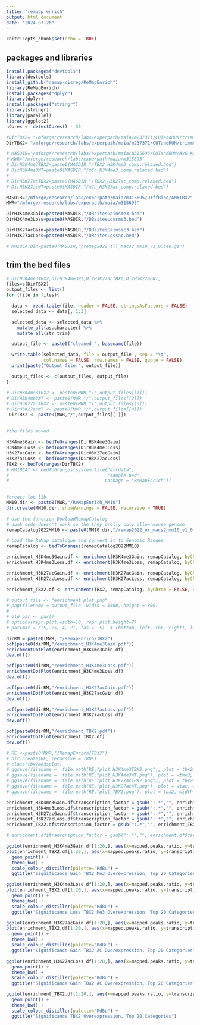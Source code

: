 ```yaml
---
title: "remapp enrich"
output: html_document
date: "2024-07-26"
---
```


```r
knitr::opts_chunk$set(echo = TRUE)
```

## packages and libraries

```r
install.packages("devtools")
library(devtools)
install_github("remap-cisreg/ReMapEnrich")
library(ReMapEnrich)
install.packages("dplyr")
library(dplyr)
install.packages("stringr")
library(stringr)
library(parallel)
library(ggplot2)
nCores <- detectCores() - 30
```


```r
#DirTBX2= "/mforge/research/labs/experpath/maia/m237371/CUTandRUN/trimmed_batch2/mMEC1_EGFP_AntiTBX2.relaxed.bed"
DirTBX2= "/mforge/research/labs/experpath/maia/m237371/CUTandRUN/trimmed_batch2/mMEC1_TBX2_EGFP_AntiFLAG.relaxed.bed"

# MASDIR="/mforge/research/labs/experpath/maia/m315695/CUTandRUN/AVG_AMY"
# MWR="/mforge/research/labs/experpath/maia/m315695"
# DirH3K4me3TBX2=paste0(MASDIR,"/TBX2_H3K4me3_comp.relaxed.bed")
# DirH3K4me3WT=paste0(MASDIR,"/mCh_H3K4me3_comp.relaxed.bed")
# 
# DirH3K27acTBX2=paste0(MASDIR,"/TBX2_H3k27ac_comp.relaxed.bed")
# DirH3K27acWT=paste0(MASDIR,"/mCh_H3k27ac_comp.relaxed.bed")

MASDIR="/mforge/research/labs/experpath/maia/m315695/DIffBind/AMYTBX2"
MWR="/mforge/research/labs/experpath/maia/m315695"

DirH3K4me3Gain=paste0(MASDIR,"/DBsitesGainsme3.bed")
DirH3K4me3Loss=paste0(MASDIR,"/DBsitesLossme3.bed")

DirH3K27acGain=paste0(MASDIR,"/DBsitesGainsac3.bed")
DirH3K27acLoss=paste0(MASDIR,"/DBsitesLossac.bed")

# MM10CATDIR=paste0(MASDIR,"/remap2022_all_macs2_mm10_v1_0.bed.gz")
```
## trim the bed files

```r
# DirH3K4me3TBX2,DirH3K4me3WT,DirH3K27acTBX2,DirH3K27acWT,
files=c(DirTBX2)
output_files <- list()
for (file in files){

  data <- read.table(file, header = FALSE, stringsAsFactors = FALSE)
  selected_data <- data[, 1:3]

  selected_data <- selected_data %>%
    mutate_all(as.character) %>%
    mutate_all(str_trim)

  output_file <- paste0("cleaned_", basename(file))

  write.table(selected_data, file = output_file , sep = "\t",
              col.names = FALSE, row.names = FALSE, quote = FALSE)
  print(paste("Output file:", output_file))

  output_files <- c(output_files, output_file)
}
```

```r
# DirH3K4me3TBX2 <- paste0(MWR,"/",output_files[[1]])
# DirH3K4me3WT <- paste0(MWR,"/",output_files[[2]])
# DirH3K27acTBX2 <- paste0(MWR,"/",output_files[[3]])
# DirH3K27acWT <- paste0(MWR,"/",output_files[[4]])
 DirTBX2 <- paste0(MWR,"/",output_files[[1]])
```

##
```r
#the files moved

H3K4me3Gain <- bedToGranges(DirH3K4me3Gain)
H3K4me3Loss <- bedToGranges(DirH3K4me3Loss)
H3K27acGain <- bedToGranges(DirH3K27acGain)
H3K27acLoss <- bedToGranges(DirH3K27acLoss)
TBX2 <- bedToGranges(DirTBX2)
# MM10CAT <- bedToGranges(system.file("extdata",
#                                     "sample.bed",
#                                    package = "ReMapEnrich"))
                                
```


```r
#create loc lib
MM10.dir <- paste0(MWR,"/ReMapEnrich_MM10")
dir.create(MM10.dir, showWarnings = FALSE, recursive = TRUE)

# Use the function DowloadRemapCatalog
# dumb code doesn't work so the they prolly only allow mouse genome
remapCatalog2022MM10 <- paste0(MM10.dir,"/remap2022_nr_macs2_mm10_v1_0.bed.gz")

# Load the ReMap catalogue and convert it to Genomic Ranges
remapCatalog <- bedToGranges(remapCatalog2022MM10) 
```


```r
enrichment_H3K4me3Gain.df <- enrichment(H3K4me3Gain, remapCatalog, byChrom = FALSE,  nCores = nCores)
enrichment_H3K4me3Loss.df <- enrichment(H3K4me3Loss, remapCatalog, byChrom = FALSE, nCores = nCores)

enrichment_H3K27acGain.df <- enrichment(H3K27acGain, remapCatalog, byChrom = FALSE, nCores = nCores)
enrichment_H3K27acLoss.df <- enrichment(H3K27acLoss, remapCatalog, byChrom = FALSE, nCores = nCores)

enrichment_TBX2.df <- enrichment(TBX2, remapCatalog, byChrom = FALSE, nCores = nCores)
```


```r

# output_file <- "enrichment_plot.png"
# png(filename = output_file, width = 1500, height = 800)
# 
# old_par <- par()
# options(repr.plot.width=10, repr.plot.height=7)
# par(mar = c(5, 25, 4, 2), las = .5)  # (bottom, left, top, right), las = 1 for horizontal text

dirRM = paste0(MWR, "/RemapEnrich/TBX2")
pdf(paste0(dirRM,"/enrichment_H3K4me3Gain.pdf"))
enrichmentDotPlot(enrichment_H3K4me3Gain.df)
dev.off()

pdf(paste0(dirRM,"/enrichment_H3K4me3Loss.pdf"))
enrichmentDotPlot(enrichment_H3K4me3Loss.df)
dev.off()

pdf(paste0(dirRM,"/enrichment_H3K27acGain.pdf"))
enrichmentDotPlot(enrichment_H3K27acGain.df)
dev.off()

pdf(paste0(dirRM,"/enrichment_H3K27acLoss.pdf"))
enrichmentDotPlot(enrichment_H3K27acLoss.df)
dev.off()

pdf(paste0(dirRM,"/enrichment_TBX2.pdf"))
enrichmentDotPlot(enrichment_TBX2.df) 
dev.off()

# RE <-paste0(MWR,"/RemapEnrich/TBX2")
# dir.create(RE, recursive = TRUE)
# class(tbx2me3$plot)
# ggsave(filename =  file.path(RE,"plot_H3K4me3TBX2.png"), plot = tbx2me3, width = 8, height = 6)
# ggsave(filename =  file.path(RE,"plot_H3K4me3WT.png"), plot = wtme3, width = 8, height = 6)
# ggsave(filename =  file.path(RE,"plot_H3K27acTBX2.png"), plot = tbx2ac, width = 8, height = 6)
# ggsave(filename =  file.path(RE,"plot_H3K27acWT.png"), plot = wtac, width = 8, height = 6)
# ggsave(filename =  file.path(RE,"plot_TBX2.png"), plot = tbx2, width = 8, height = 6)
```

```r
enrichment_H3K4me3Gain.df$transcription_factor = gsub(":.*","", enrichment_H3K4me3Gain.df$category)
enrichment_H3K4me3Loss.df$transcription_factor = gsub(":.*","", enrichment_H3K4me3Loss.df$category)
enrichment_H3K27acGain.df$transcription_factor = gsub(":.*","", enrichment_H3K27acGain.df$category)
enrichment_H3K27acLoss.df$transcription_factor = gsub(":.*","", enrichment_H3K27acLoss.df$category)
enrichment_TBX2.df$transcription_factor = gsub(":.*","", enrichment_TBX2.df$category)

# enrichment.df$transcription_factor = gsub(":.*","", enrichment.df$category)

ggplot(enrichment_H3K4me3Gain.df[1:20,], aes(x=mapped.peaks.ratio, y=transcription_factor, colour=q.significance, size=nb.overlaps)) +
plot(enrichment_TBX2.df[1:20,], aes(x=mapped.peaks.ratio, y=transcription_factor, colour=q.significance, size=nb.overlaps)) +
  geom_point() +
  theme_bw() +
  scale_colour_distiller(palette="RdBu") +
  ggtitle("Significance Gain TBX2 Me3 Overexpression, Top 20 Categories")

ggplot(enrichment_H3K4me3Loss.df[1:20,], aes(x=mapped.peaks.ratio, y=transcription_factor, colour=q.significance, size=nb.overlaps)) +
plot(enrichment_TBX2.df[1:20,], aes(x=mapped.peaks.ratio, y=transcription_factor, colour=q.significance, size=nb.overlaps)) +
  geom_point() +
  theme_bw() +
  scale_colour_distiller(palette="RdBu") +
  ggtitle("Significance Loss TBX2 Me3 Overexpression, Top 20 Categories")

ggplot(enrichment_H3K27acGain.df[1:20,], aes(x=mapped.peaks.ratio, y=transcription_factor, colour=q.significance, size=nb.overlaps)) +
plot(enrichment_TBX2.df[1:20,], aes(x=mapped.peaks.ratio, y=transcription_factor, colour=q.significance, size=nb.overlaps)) +
  geom_point() +
  theme_bw() +
  scale_colour_distiller(palette="RdBu") +
  ggtitle("Significance Gain TBX2 AC Overexpression, Top 20 Categories")

ggplot(enrichment_H3K27acLoss.df[1:20,], aes(x=mapped.peaks.ratio, y=transcription_factor, colour=q.significance, size=nb.overlaps)) +
  geom_point() +
  theme_bw() + 
  scale_colour_distiller(palette="RdBu") +
  ggtitle("Significance Gain TBX2 AC Overexpression, Top 20 Categories")

ggplot(enrichment_TBX2.df[1:20,], aes(x=mapped.peaks.ratio, y=transcription_factor, colour=q.significance, size=nb.overlaps)) +
  geom_point() +
  theme_bw() +
  scale_colour_distiller(palette="RdBu") +
  ggtitle("Significance TBX2 Overexpression, Top 20 Categories")
```

